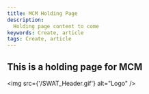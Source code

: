 ---
title: MCM Holding Page
description:
  Holding page content to come
keywords: Create, article
tags: Create, article
---

[//]: # (Change the name and date parameters in the following line for it to appear correctly on the site)

<ArticleDetails name="Mark Leftwich" lastUpdated="2020-08-10" readTimeMinutes="10" />

## This is a holding page for MCM

<img src={'/SWAT_Header.gif'} alt="Logo" />
